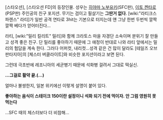 [스타오션], [스타오션 FD]의 등장인물. 성우는 [[히야마 노부유키]](SFC판), [[이토 켄타로]](PSP판)
주인공의 친구 포지션. 무기는 검이고 필살기는 '''그딴거 없다'''. [wiki:"라티크스 파렌스" 라티]가 일반 공격 연타로 3hit는 기본으로 터지는데 얜 그냥 한번 두번씩 깔짝깔짝 베다가 얻어터진다...

라티, [wiki:"밀리 킬리트" 밀리]와 함께 크라토스 마을 자경단 소속이며 분위기 잘 만들고 성격 좋은 친구. 단 밀리를 좋아하기 때문에 그 애정이 반대로 나와 라티 앞에서는 밀리의 험담을 계속 한다. 그러다 어퍼컷, 내리컷...성격 같은 건 많이 달라도 [테일즈 오브 판타지아]의 [체스터 버클라이트]와 비슷한 포지션이라고 보면 된다.

그런데 극초반에 레조니아의 세균병기 때문에 석화병 걸려서 그대로 떡실신.

'''...그걸로 활약 끝.(...)'''

얼마나 불쌍한지, 일본 위키에선 이렇게 설명이 붙어 있다.

'''좋아하는 음식이 스테이크 150이란 설정이니 석화 되기 전에 먹이자. 안 그럼 영원히 못 먹는다'''

...SFC 때의 체스터보다 더 비참해...



